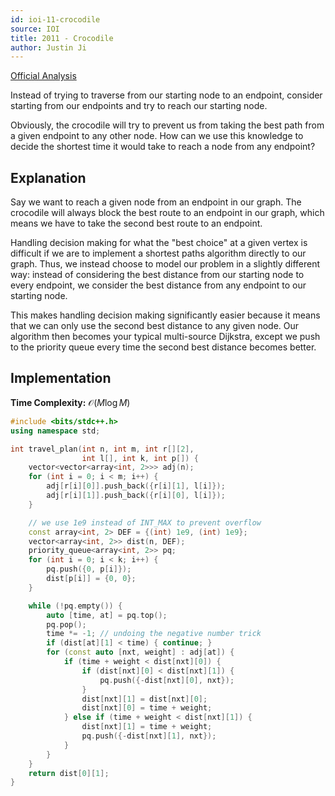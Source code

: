 ```yaml
---
id: ioi-11-crocodile
source: IOI
title: 2011 - Crocodile
author: Justin Ji
---
```


[Official Analysis](https://dmoj.ca/problem/ioi11p4/editorial)

<Spoiler title="Hint 1">

Instead of trying to traverse from our starting node to an endpoint, consider 
starting from our endpoints and try to reach our starting node.

</Spoiler>

<Spoiler title="Hint 2">

Obviously, the crocodile will try to prevent us from taking the best path from 
a given endpoint to any other node. How can we use this knowledge to decide the 
shortest time it would take to reach a node from any endpoint?

</Spoiler>

<Spoiler title="Solution">

## Explanation

Say we want to reach a given node from an endpoint in our graph. The crocodile 
will always block the best route to an endpoint in our graph, which means we 
have to take the second best route to an endpoint.

Handling decision making for what the "best choice" at a given vertex is 
difficult if we are to implement a shortest paths algorithm directly to our 
graph. Thus, we instead choose to model our problem in a slightly different way:
instead of considering the best distance from our starting node to every endpoint, 
we consider the best distance from any endpoint to our starting node.

This makes handling decision making significantly easier because it means that 
we can only use the second best distance to any given node. Our algorithm then 
becomes your typical multi-source Dijkstra, except we push to the priority queue 
every time the second best distance becomes better.

## Implementation

**Time Complexity:** $\mathcal{O}(M\log{M})$

<LanguageSection>
<CPPSection>

```cpp
#include <bits/stdc++.h>
using namespace std;

int travel_plan(int n, int m, int r[][2], 
                int l[], int k, int p[]) {
    vector<vector<array<int, 2>>> adj(n);
    for (int i = 0; i < m; i++) {
        adj[r[i][0]].push_back({r[i][1], l[i]});
        adj[r[i][1]].push_back({r[i][0], l[i]});
    }

    // we use 1e9 instead of INT_MAX to prevent overflow
    const array<int, 2> DEF = {(int) 1e9, (int) 1e9};
    vector<array<int, 2>> dist(n, DEF);
    priority_queue<array<int, 2>> pq;
    for (int i = 0; i < k; i++) {
        pq.push({0, p[i]});
        dist[p[i]] = {0, 0};
    }

    while (!pq.empty()) {
        auto [time, at] = pq.top();
        pq.pop();
        time *= -1; // undoing the negative number trick
        if (dist[at][1] < time) { continue; }
        for (const auto [nxt, weight] : adj[at]) {
            if (time + weight < dist[nxt][0]) {
                if (dist[nxt][0] < dist[nxt][1]) {
                    pq.push({-dist[nxt][0], nxt});
                }
                dist[nxt][1] = dist[nxt][0];
                dist[nxt][0] = time + weight;
            } else if (time + weight < dist[nxt][1]) {
                dist[nxt][1] = time + weight;
                pq.push({-dist[nxt][1], nxt});
            }
        }
    }
    return dist[0][1];
}
```

</CPPSection>
</LanguageSection>

</Spoiler>
